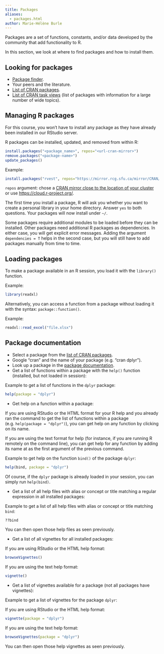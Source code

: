 ```yaml
---
title: Packages
aliases:
  - packages.html
author: Marie-Hélène Burle
---
```


:::{.def}

Packages are a set of functions, constants, and/or data developed by the community that add functionality to R.

In this section, we look at where to find packages and how to install them.

:::

## Looking for packages

- [Package finder](https://rdrr.io/find/?repos=cran%2Cbioc%2Crforge%2Cgithub&fuzzy_slug=).
- Your peers and the literature.
- [List of CRAN packages](https://cran.r-project.org/web/packages/available_packages_by_name.html).
- [List of CRAN task views](https://cran.r-project.org/web/views/) (list of packages with information for a large number of wide topics).

## Managing R packages

:::{.info}

For this course, you won't have to install any package as they have already been installed in our RStudio server.

:::

R packages can be installed, updated, and removed from within R:

```.r
install.packages("<package_name>", repos="<url-cran-mirror>")
remove.packages("<package-name>")
update_packages()
```

:::{.example}

Example:

:::

```.r
install.packages("rvest", repos="https://mirror.rcg.sfu.ca/mirror/CRAN/")
```

:::{.note}

`repos` argument: chose a [CRAN mirror close to the location of your cluster](https://cran.r-project.org/mirrors.html) or use <https://cloud.r-project.org/>.

:::

:::{.note}

The first time you install a package, R will ask you whether you want to create a personal library in your home directory. Answer `yes` to both questions. Your packages will now install under `~/`.

:::

:::{.note}

Some packages require additional modules to be loaded before they can be installed. Other packages need additional R packages as dependencies. In either case, you will get explicit error messages. Adding the argument `dependencies = T` helps in the second case, but you will still have to add packages manually from time to time.

:::

## Loading packages

To make a package available in an R session, you load it with the `library()` function.

:::{.example}

Example:

:::

```.r
library(readxl)
```

Alternatively, you can access a function from a package without loading it with the syntax: `package::function()`.

:::{.example}

Example:

:::

```.r
readxl::read_excel("file.xlsx")
```

## Package documentation

- Select a package from the [list of CRAN packages](https://cran.r-project.org/web/packages/available_packages_by_name.html).
- Google "cran" and the name of your package (e.g. "cran dplyr").
- Look up a package in the [package documentation](https://rdrr.io/).
- Get a list of functions within a package with the `help()` function (installed, but not loaded in session):

:::{.example}

Example to get a list of functions in the `dplyr` package:

:::

```.r
help(package = "dplyr")
```

- Get help on a function within a package:

If you are using RStudio or the HTML format for your R help and you already ran the command to get the list of functions within a package (e.g. `help(package = "dplyr")`), you can get help on any function by clicking on its name.

If you are using the text format for help (for instance, if you are running R remotely on the command line), you can get help for any function by adding its name at as the first argument of the previous command.

:::{.example}

Example to get help on the function `bind()` of the package `dplyr`:

:::

```.r
help(bind, package = "dplyr")
```

Of course, if the `dplyr` package is already loaded in your session, you can simply run `help(bind)`.

- Get a list of all help files with alias or concept or title matching a regular expression in all installed packages:

:::{.example}

Example to get a list of all help files with alias or concept or title matching `bind`:

:::

```.r
??bind
```

You can then open those help files as seen previously.

- Get a list of all vignettes for all installed packages:

If you are using RStudio or the HTML help format:

```.r
browseVignettes()
```

If you are using the text help format:

```.r
vignette()
```

- Get a list of vignettes available for a package (not all packages have vignettes):

:::{.example}

Example to get a list of vignettes for the package `dplyr`:

:::

If you are using RStudio or the HTML help format:

```.r
vignette(package = "dplyr")
```

If you are using the text help format:

```.r
browseVignettes(package = "dplyr")
```

You can then open those help vignettes as seen previously.

